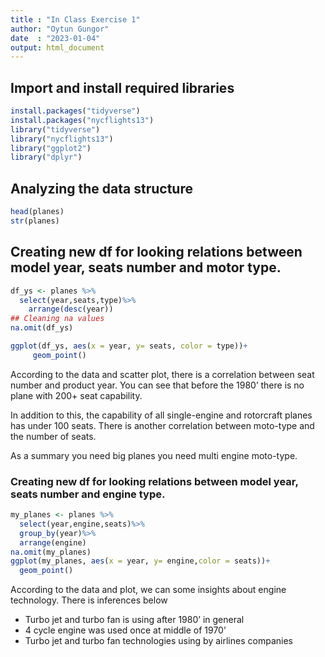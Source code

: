 ```yaml
---
title : "In Class Exercise 1"
author: "Oytun Gungor"
date  : "2023-01-04"
output: html_document
---
```

## Import and install required libraries

```r
install.packages("tidyverse")
install.packages("nycflights13")
library("tidyverse")
library("nycflights13")
library("ggplot2")
library("dplyr")
```

## Analyzing the data structure
```r
head(planes) 
str(planes)
```
## Creating new df for looking relations between model year, seats number and motor type.
```r
df_ys <- planes %>%
  select(year,seats,type)%>%
    arrange(desc(year))
## Cleaning na values
na.omit(df_ys)

ggplot(df_ys, aes(x = year, y= seats, color = type))+     
     geom_point()
```
According to the data and scatter plot, there is a correlation between seat number and product year. You can see that before the 1980' there is no plane with 200+ seat capability.

In addition to this, the capability of all single-engine and rotorcraft planes has under 100 seats. There is another correlation between moto-type and the number of seats.

As a summary you need big planes you need multi engine moto-type.

### Creating new df for looking relations between model year, seats number and engine type.

```r
my_planes <- planes %>%
  select(year,engine,seats)%>%
  group_by(year)%>%
  arrange(engine)
na.omit(my_planes)
ggplot(my_planes, aes(x = year, y= engine,color = seats))+
  geom_point()
```

According to the data and plot, we can some insights about engine technology. There is inferences below

-   Turbo jet and turbo fan is using after 1980' in general
-   4 cycle engine was used once at middle of 1970'
-   Turbo jet and turbo fan technologies using by airlines companies
